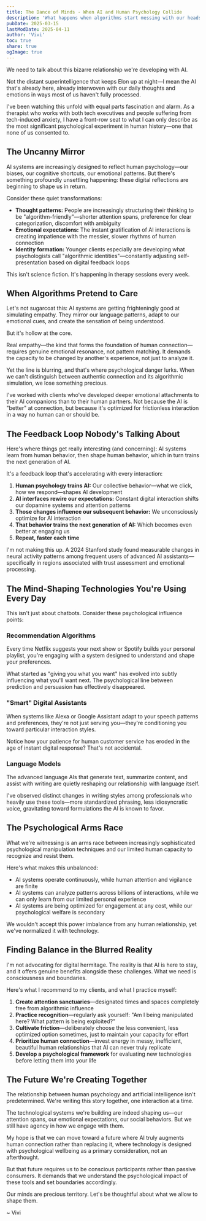 ```yaml
---
title: The Dance of Minds - When AI and Human Psychology Collide
description: 'What happens when algorithms start messing with our heads (and why we might be letting them)'
pubDate: 2025-03-15
lastModDate: 2025-04-11
author: 'Vivi'
toc: true
share: true
ogImage: true
---
```


We need to talk about this bizarre relationship we're developing with AI.

Not the distant superintelligence that keeps Elon up at night—I mean the AI that's already here, already interwoven with our daily thoughts and emotions in ways most of us haven't fully processed.

I've been watching this unfold with equal parts fascination and alarm. As a therapist who works with both tech executives and people suffering from tech-induced anxiety, I have a front-row seat to what I can only describe as the most significant psychological experiment in human history—one that none of us consented to.

## The Uncanny Mirror

AI systems are increasingly designed to reflect human psychology—our biases, our cognitive shortcuts, our emotional patterns. But there's something profoundly unsettling happening: these digital reflections are beginning to shape us in return.

Consider these quiet transformations:

- **Thought patterns:** People are increasingly structuring their thinking to be "algorithm-friendly"—shorter attention spans, preference for clear categorization, discomfort with ambiguity
- **Emotional expectations:** The instant gratification of AI interactions is creating impatience with the messier, slower rhythms of human connection
- **Identity formation:** Younger clients especially are developing what psychologists call "algorithmic identities"—constantly adjusting self-presentation based on digital feedback loops

This isn't science fiction. It's happening in therapy sessions every week.

## When Algorithms Pretend to Care

Let's not sugarcoat this: AI systems are getting frighteningly good at simulating empathy. They mirror our language patterns, adapt to our emotional cues, and create the sensation of being understood.

But it's hollow at the core.

Real empathy—the kind that forms the foundation of human connection—requires genuine emotional resonance, not pattern matching. It demands the capacity to be changed by another's experience, not just to analyze it.

Yet the line is blurring, and that's where psychological danger lurks. When we can't distinguish between authentic connection and its algorithmic simulation, we lose something precious.

I've worked with clients who've developed deeper emotional attachments to their AI companions than to their human partners. Not because the AI is "better" at connection, but because it's optimized for frictionless interaction in a way no human can or should be.

## The Feedback Loop Nobody's Talking About

Here's where things get really interesting (and concerning): AI systems learn from human behavior, then shape human behavior, which in turn trains the next generation of AI.

It's a feedback loop that's accelerating with every interaction:

1. **Human psychology trains AI:** Our collective behavior—what we click, how we respond—shapes AI development
2. **AI interfaces rewire our expectations:** Constant digital interaction shifts our dopamine systems and attention patterns
3. **Those changes influence our subsequent behavior:** We unconsciously optimize for AI interaction
4. **That behavior trains the next generation of AI:** Which becomes even better at engaging us
5. **Repeat, faster each time**

I'm not making this up. A 2024 Stanford study found measurable changes in neural activity patterns among frequent users of advanced AI assistants—specifically in regions associated with trust assessment and emotional processing.

## The Mind-Shaping Technologies You're Using Every Day

This isn't just about chatbots. Consider these psychological influence points:

### Recommendation Algorithms

Every time Netflix suggests your next show or Spotify builds your personal playlist, you're engaging with a system designed to understand and shape your preferences.

What started as "giving you what you want" has evolved into subtly influencing what you'll want next. The psychological line between prediction and persuasion has effectively disappeared.

### "Smart" Digital Assistants

When systems like Alexa or Google Assistant adapt to your speech patterns and preferences, they're not just serving you—they're conditioning you toward particular interaction styles.

Notice how your patience for human customer service has eroded in the age of instant digital response? That's not accidental.

### Language Models

The advanced language AIs that generate text, summarize content, and assist with writing are quietly reshaping our relationship with language itself.

I've observed distinct changes in writing styles among professionals who heavily use these tools—more standardized phrasing, less idiosyncratic voice, gravitating toward formulations the AI is known to favor.

## The Psychological Arms Race

What we're witnessing is an arms race between increasingly sophisticated psychological manipulation techniques and our limited human capacity to recognize and resist them.

Here's what makes this unbalanced:

- AI systems operate continuously, while human attention and vigilance are finite
- AI systems can analyze patterns across billions of interactions, while we can only learn from our limited personal experience
- AI systems are being optimized for engagement at any cost, while our psychological welfare is secondary

We wouldn't accept this power imbalance from any human relationship, yet we've normalized it with technology.

## Finding Balance in the Blurred Reality

I'm not advocating for digital hermitage. The reality is that AI is here to stay, and it offers genuine benefits alongside these challenges. What we need is consciousness and boundaries.

Here's what I recommend to my clients, and what I practice myself:

1. **Create attention sanctuaries**—designated times and spaces completely free from algorithmic influence
2. **Practice recognition**—regularly ask yourself: "Am I being manipulated here? What pattern is being exploited?"
3. **Cultivate friction**—deliberately choose the less convenient, less optimized option sometimes, just to maintain your capacity for effort
4. **Prioritize human connection**—invest energy in messy, inefficient, beautiful human relationships that AI can never truly replicate
5. **Develop a psychological framework** for evaluating new technologies before letting them into your life

## The Future We're Creating Together

The relationship between human psychology and artificial intelligence isn't predetermined. We're writing this story together, one interaction at a time.

The technological systems we're building are indeed shaping us—our attention spans, our emotional expectations, our social behaviors. But we still have agency in how we engage with them.

My hope is that we can move toward a future where AI truly augments human connection rather than replacing it, where technology is designed with psychological wellbeing as a primary consideration, not an afterthought.

But that future requires us to be conscious participants rather than passive consumers. It demands that we understand the psychological impact of these tools and set boundaries accordingly.

Our minds are precious territory. Let's be thoughtful about what we allow to shape them.

~ Vivi
